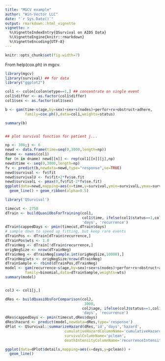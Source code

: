 ```yaml
---
title: "MGCV example"
author: "Win-Vector LLC"
date: "`r Sys.Date()`"
output: rmarkdown::html_vignette
vignette: >
  %\VignetteIndexEntry{QSurvival on AIDS Data}
  %\VignetteEngine{knitr::rmarkdown}
  %\VignetteEncoding{UTF-8}
---
```


```r
knitr::opts_chunk$set(fig.width=7)
```

From help(cox.ph) in mgcv.


```r
library(mgcv)
library(survival) ## for data
library("ggplot2")

col1 <- colon[colon$etype==1,] ## concentrate on single event
col1$differ <- as.factor(col1$differ)
col1$sex <- as.factor(col1$sex)

b <- gam(time~s(age,by=sex)+sex+s(nodes)+perfor+rx+obstruct+adhere,
         family=cox.ph(),data=col1,weights=status)

summary(b) 


## plot survival function for patient j...

np <- 300;j <- 6
newd <- data.frame(time=seq(0,3000,length=np))
dname <- names(col1)
for (n in dname) newd[[n]] <- rep(col1[[n]][j],np)
newd$time <- seq(0,3000,length=np)
fv <- predict(b,newdata=newd,type="response",se=TRUE)
newd$survival <- fv$fit
newd$survivalU <- fv$fit+2*fv$se.fit
newd$survivalL <- pmax(0,fv$fit-2*fv$se.fit)
ggplot(data=newd,mapping=aes(x=time,y=survival,ymin=survivalL,ymax=survivalU)) +
  geom_line() + geom_ribbon(alpha=0.5)
```


```r
library('QSurvival')

timecut <- 2750
dTrain <- buildQuasiObsForTraining(col1, 
                                   col1$time, ifelse(col1$status==1,col1$time,NA), 'id',
                                   'days', 'recurrence')
dTrain$cappedDays <- pmin(timecut,dTrain$days)
# sample down to speed up fitting, but keep rare events
dTrainPos <- dTrain[dTrain$recurrence,]
dTrainPos$wts <- 1.0
dTrainNeg <- dTrain[!dTrain$recurrence,]
origNegSize <- nrow(dTrainNeg)
dTrainNeg <- dTrainNeg[sample.int(origNegSize,10000),]
dTrainNeg$wts <- origNegSize/nrow(dTrainNeg)
dTrainSample <- rbind(dTrainPos,dTrainNeg)
model <- gam(recurrence~s(age,by=sex)+sex+s(nodes)+perfor+rx+obstruct+adhere+s(cappedDays),
         family=binomial,data=dTrainSample,weights=wts)
summary(model)


colJ <- col1[j,]

dRes <- buildQuasiObsForComparison(colJ, 
                                    3000,
                                   colJ$age, ifelse(colJ$status==1,col1$age,NA), 'id',
                                   'days', 'recurrence')
dRes$cappedDays <- pmin(timecut,dRes$days)
dRes$hazard <- predict(model,newdata=dRes,type='response')
dPlot <- QSurvival::summarizeHazard(dRes,'id','days','hazard',
                           cumulativeHazardColumnName='cumulativeHazard',
                           survivalColumnName='pclean',
                           deathIntensityColumnName='recurrenceIntensity') 

ggplot(data=dPlot$details,mapping=aes(x=days,y=pclean)) +
  geom_line()
```
